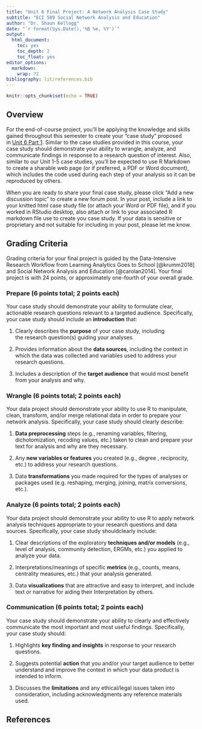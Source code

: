 ```yaml
---
title: "Unit 6 Final Project: A Network Analysis Case Study"
subtitle: "ECI 589 Social Network Analysis and Education"
author: "Dr. Shaun Kellogg"
date: "`r format(Sys.Date(),'%B %e, %Y')`"
output:
  html_document:
    toc: yes
    toc_depth: 2
    toc_float: yes
editor_options:
  markdown:
    wrap: 72
bibliography: lit/references.bib
---
```


```r
knitr::opts_chunk$set(echo = TRUE)
```

## Overview

For the end-of-course project, you'll be applying the knowledge and
skills gained throughout this semester to create your "case study"
proposed in [Unit 6 Part
1](https://sbkellogg.github.io/eci-589/unit-6/unit-6-project-planning.html).
Similar to the case studies provided in this course, your case study
should demonstrate your ability to wrangle, analyze, and communicate
findings in response to a research question of interest. Also, similar
to our Unit 1-5 case studies, you'll be expected to use R Markdown to
create a sharable web page (or if preferred, a PDF or Word document),
which includes the code used during each step of your analysis so it can
be reproduced by others.

When you are ready to share your final case study, please click "Add a
new discussion topic" to create a new forum post. In your post, include
a link to your knitted html case study file (or attach your Word or PDF
file), and if you worked in RStudio desktop, also attach or link to your
associated R markdown file use to create you case study. If your data is
sensitive or proprietary and not suitable for including in your post,
please let me know. 

## Grading Criteria

Grading criteria for your final project is guided by the Data-Intensive
Research Workflow from Learning Analytics Goes to School [@krumm2018]
and Social Network Analysis and Education [@carolan2014]. Your final
project is with 24 points, or approximately one-fourth of your overall
grade.

### Prepare (6 points total; 2 points each)

Your case study should demonstrate your ability to formulate clear,
actionable research questions relevant to a targeted audience.
Specifically, your case study should include an **introduction** that:

1.  Clearly describes the **purpose** of your case study, including
    the research question(s) guiding your analyses.

2.  Provides information about the **data sources**, including the
    context in which the data was collected and variables used to
    address your research questions.

3.  Includes a description of the **target audience** that would most
    benefit from your analysis and why.

### Wrangle (6 points total; 2 points each)

Your data project should demonstrate your ability to use R to
manipulate, clean, transform, and/or merge relational data in order to
prepare your network analysis. Specifically, your case study should
clearly describe: 

1.  **Data preprocessing** steps (e.g., renaming variables, filtering,
    dichotomization, recoding values, etc.) taken to clean and prepare
    your text for analysis and why are they necessary.

2.  Any **new variables or features** you created (e.g., degree ,
    reciprocity, etc.) to address your research questions. 

3.  Data **transformations** you made required for the types of analyses
    or packages used (e.g. reshaping, merging, joining, matrix
    conversions, etc.).  

### Analyze (6 points total; 2 points each)

Your data project should demonstrate your ability to use R to apply
network analysis techniques appropriate to your research questions and
data sources. Specifically, your case study shouldclearly include:   

1.  Clear descriptions of the exploratory **techniques and/or
    models** (e.g., level of analysis, community detection, ERGMs, etc.)
    you applied to analyze your data.

2.  Interpretations/meanings of specific **metrics** (e.g., counts,
    means, centrality measures, etc.) that your analysis generated. 

3.  Data **visualizations** that are attractive and easy to interpret,
    and include text or narrative for aiding their Interpretation by
    others.

### Communication (6 points total; 2 points each)

Your case study should demonstrate your ability to clearly and
effectively communicate the most important and most useful findings.
Specifically, your case study should:

1.  Highlights **key finding and insights** in response to your research
    questions. 

2.  Suggests potential **action** that you and/or your target audience
    to better understand and improve the context in which your data
    product is intended to inform.  

3.  Discusses the **limitations** and any ethical/legal
    issues taken into consideration, including acknowledgments any
    reference materials used.

## References
